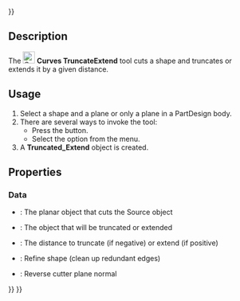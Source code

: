 <languages/>
{{UnfinishedDocu{{#translation:}}}}
<translate>

<!--T:1-->
{{Docnav
|[[Curves_DraftAnalysis|DraftAnalysis]]
|[[Curves_WaterlineCurves|WaterlineCurves]]
|[[Curves_Workbench|Curves]]
|IconL=Curves_DraftAnalysis.svg
|IconR=Curves_WaterlineCurves.svg
|IconC=Curves_workbench_icon.svg
}}

<!--T:2-->
{{GuiCommand
|Name=Curves TruncateExtend
|MenuLocation=Surfaces → Truncate Extend
|Workbenches=[[Curves_Workbench|Curves]]
}}

==Description== <!--T:3-->

<!--T:4-->
The [[Image:Curves_TruncateExtend.svg|24px]] '''Curves TruncateExtend''' tool cuts a shape and truncates or extends it by a given distance.

==Usage== <!--T:5-->

<!--T:6-->
# Select a shape and a plane or only a plane in a PartDesign body.
# There are several ways to invoke the tool:
#* Press the {{Button|[[Image:Curves_TruncateExtend.svg|16px]] [[Curves_TruncateExtend|Truncate Extend]]}} button.
#* Select the {{MenuCommand|Surfaces → [[Image:Curves_TruncateExtend.svg|16px]] Truncate Extend}} option from the menu.
# A '''Truncated_Extend''' object is created.

==Properties== <!--T:8-->

===Data=== <!--T:9-->

<!--T:10-->
{{TitleProperty|Input Objects}}

<!--T:11-->
* {{PropertyData|Cutter|Link}}: The planar object that cuts the Source object
* {{PropertyData|Source|Link}}: The object that will be truncated or extended

<!--T:12-->
{{TitleProperty|Settings}}

<!--T:13-->
* {{PropertyData|Distance|Distance}}: The distance to truncate (if negative) or extend (if positive)
* {{PropertyData|Refine|Bool}}: Refine shape (clean up redundant edges)
* {{PropertyData|Reverse|Bool}}: Reverse cutter plane normal


<!--T:7-->
{{Docnav
|[[Curves_DraftAnalysis|DraftAnalysis]]
|[[Curves_WaterlineCurves|WaterlineCurves]]
|[[Curves_Workbench|Curves]]
|IconL=Curves_DraftAnalysis.svg
|IconR=Curves_WaterlineCurves.svg
|IconC=Curves_workbench_icon.svg
}}

</translate>
{{Curves Tools navi{{#translation:}}}}
{{Userdocnavi{{#translation:}}}}